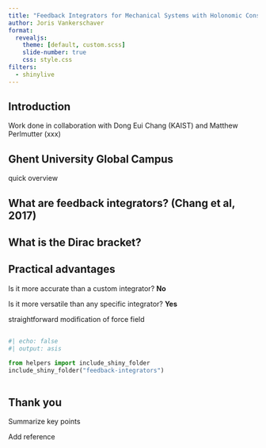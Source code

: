 ```yaml
---
title: "Feedback Integrators for Mechanical Systems with Holonomic Constraints"
author: Joris Vankerschaver
format:
  revealjs:
    theme: [default, custom.scss]
    slide-number: true
    css: style.css
filters:
  - shinylive      
---
```


## Introduction

Work done in collaboration with Dong Eui Chang (KAIST) and Matthew Perlmutter (xxx)



## Ghent University Global Campus

quick overview


## What are feedback integrators? (Chang et al, 2017)

## What is the Dirac bracket?


## Practical advantages

Is it more accurate than a custom integrator? **No**

Is it more versatile than any specific integrator? **Yes**


straightforward modification of force field


##

```python
#| echo: false
#| output: asis

from helpers import include_shiny_folder
include_shiny_folder("feedback-integrators")
    
```



## Thank you

Summarize key points


Add reference
